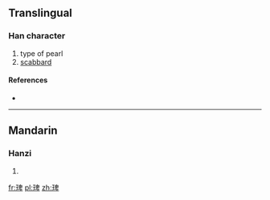 ==Translingual==

===Han character===
{{Han char|rn=96|rad=玉|as=08|sn=12|four=|canj=一土竹田十 (MGHWJ)}}

# type of pearl
# [[scabbard]]

====References====
* {{Han ref|kx=0733.170|dkj=21032|dj=1146.060|hdz=21122.100|uh=7415|ud=29717}}

----

==Mandarin==

===Hanzi===
{{cmn-hanzi|pin=[[pín]] ([[pin2]])|wg=p'in<sup>2</sup>}}

# {{defn|lang=cmn|sort=玉08}}

[[fr:琕]]
[[pl:琕]]
[[zh:琕]]